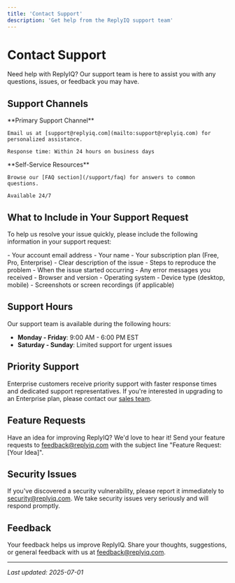 ```yaml
---
title: 'Contact Support'
description: 'Get help from the ReplyIQ support team'
---
```


# Contact Support

Need help with ReplyIQ? Our support team is here to assist you with any questions, issues, or feedback you may have.

## Support Channels

<CardGroup cols={2}>
  <Card title="Email Support" icon="envelope">
    **Primary Support Channel**
    
    Email us at [support@replyiq.com](mailto:support@replyiq.com) for personalized assistance.
    
    Response time: Within 24 hours on business days
  </Card>
  
  <Card title="Help Center" icon="circle-question">
    **Self-Service Resources**
    
    Browse our [FAQ section](/support/faq) for answers to common questions.
    
    Available 24/7
  </Card>
</CardGroup>

## What to Include in Your Support Request

To help us resolve your issue quickly, please include the following information in your support request:

<AccordionGroup>
  <Accordion title="Account Information">
    - Your account email address
    - Your name
    - Your subscription plan (Free, Pro, Enterprise)
  </Accordion>
  
  <Accordion title="Issue Details">
    - Clear description of the issue
    - Steps to reproduce the problem
    - When the issue started occurring
    - Any error messages you received
  </Accordion>
  
  <Accordion title="System Information">
    - Browser and version
    - Operating system
    - Device type (desktop, mobile)
    - Screenshots or screen recordings (if applicable)
  </Accordion>
</AccordionGroup>

## Support Hours

Our support team is available during the following hours:

- **Monday - Friday**: 9:00 AM - 6:00 PM EST
- **Saturday - Sunday**: Limited support for urgent issues

## Priority Support

Enterprise customers receive priority support with faster response times and dedicated support representatives. If you're interested in upgrading to an Enterprise plan, please contact our [sales team](mailto:sales@replyiq.com).

## Feature Requests

Have an idea for improving ReplyIQ? We'd love to hear it! Send your feature requests to [feedback@replyiq.com](mailto:feedback@replyiq.com) with the subject line "Feature Request: [Your Idea]".

## Security Issues

If you've discovered a security vulnerability, please report it immediately to [security@replyiq.com](mailto:security@replyiq.com). We take security issues very seriously and will respond promptly.

## Feedback

Your feedback helps us improve ReplyIQ. Share your thoughts, suggestions, or general feedback with us at [feedback@replyiq.com](mailto:feedback@replyiq.com).

---

_Last updated: 2025-07-01_